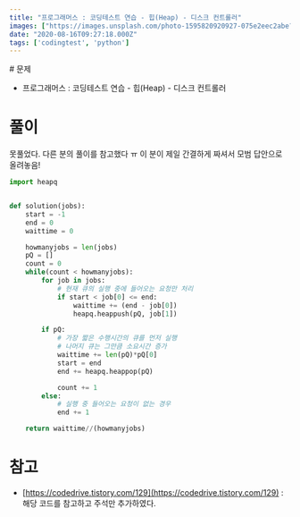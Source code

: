 ```yaml
---
title: "프로그래머스 : 코딩테스트 연습 - 힙(Heap) - 디스크 컨트롤러"
images: ["https://images.unsplash.com/photo-1595820920927-075e2eec2abe?ixlib=rb-1.2.1&q=80&fm=jpg&crop=entropy&cs=tinysrgb&w=2000&fit=max&ixid=eyJhcHBfaWQiOjExNzczfQ"]
date: "2020-08-16T09:27:18.000Z"
tags: ['codingtest', 'python']
---
```


<TOCInline toc={props.toc} asDisclosure />
# 문제

-   프로그래머스 : 코딩테스트 연습 - 힙(Heap) - 디스크 컨트롤러

# 풀이

못풀었다. 다른 분의 풀이를 참고했다 ㅠ 이 분이 제일 간결하게 짜셔서 모범 답안으로 올려놓음!

```python
import heapq


def solution(jobs):
    start = -1
    end = 0
    waittime = 0

    howmanyjobs = len(jobs)
    pQ = []
    count = 0
    while(count < howmanyjobs):
        for job in jobs:
            # 현재 큐의 실행 중에 들어오는 요청만 처리
            if start < job[0] <= end:
                waittime += (end - job[0])
                heapq.heappush(pQ, job[1])

        if pQ:
            # 가장 짧은 수행시간의 큐를 먼저 실행
            # 나머지 큐는 그만큼 소요시간 증가
            waittime += len(pQ)*pQ[0]
            start = end
            end += heapq.heappop(pQ)

            count += 1
        else:
            # 실행 중 들어오는 요청이 없는 경우
            end += 1

    return waittime//(howmanyjobs) 
```

# 참고

-   [https://codedrive.tistory.com/129](https://codedrive.tistory.com/129) : 해당 코드를 참고하고 주석만 추가하였다.
